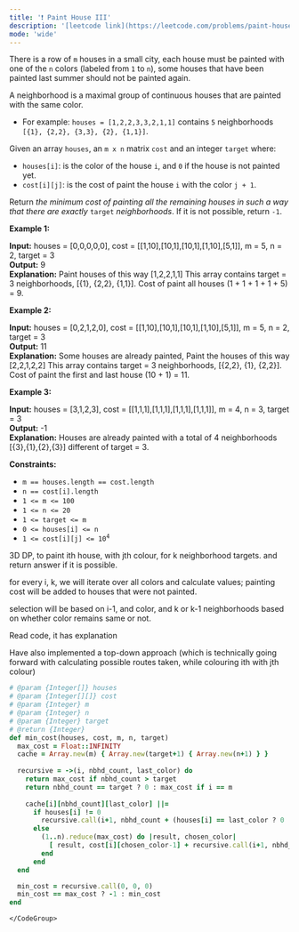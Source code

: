 ```yaml
---
title: '❗️ Paint House III'
description: '[leetcode link](https://leetcode.com/problems/paint-house-iii/description/)'
mode: 'wide'
---
```

<Tabs>
  <Tab title="Question" icon="circle-question" iconType="regular">
    <Card>
      <p>There is a row of <code>m</code> houses in a small city, each house must be painted with one of the <code>n</code> colors (labeled from <code>1</code> to <code>n</code>), some houses that have been painted last summer should not be painted again.</p>  <p>A neighborhood is a maximal group of continuous houses that are painted with the same color.</p>  <ul>  <li>For example: <code>houses = [1,2,2,3,3,2,1,1]</code> contains <code>5</code> neighborhoods <code>[{1}, {2,2}, {3,3}, {2}, {1,1}]</code>.</li> </ul>  <p>Given an array <code>houses</code>, an <code>m x n</code> matrix <code>cost</code> and an integer <code>target</code> where:</p>  <ul>  <li><code>houses[i]</code>: is the color of the house <code>i</code>, and <code>0</code> if the house is not painted yet.</li>  <li><code>cost[i][j]</code>: is the cost of paint the house <code>i</code> with the color <code>j + 1</code>.</li> </ul>  <p>Return <em>the minimum cost of painting all the remaining houses in such a way that there are exactly</em> <code>target</code> <em>neighborhoods</em>. If it is not possible, return <code>-1</code>.</p>   <p><strong class="example">Example 1:</strong></p>   <strong>Input:</strong> houses = [0,0,0,0,0], cost = [[1,10],[10,1],[10,1],[1,10],[5,1]], m = 5, n = 2, target = 3 <br/> <strong>Output:</strong> 9 <br/> <strong>Explanation:</strong> Paint houses of this way [1,2,2,1,1] This array contains target = 3 neighborhoods, [{1}, {2,2}, {1,1}]. Cost of paint all houses (1 + 1 + 1 + 1 + 5) = 9.   <p><strong class="example">Example 2:</strong></p>   <strong>Input:</strong> houses = [0,2,1,2,0], cost = [[1,10],[10,1],[10,1],[1,10],[5,1]], m = 5, n = 2, target = 3 <br/> <strong>Output:</strong> 11 <br/> <strong>Explanation:</strong> Some houses are already painted, Paint the houses of this way [2,2,1,2,2] This array contains target = 3 neighborhoods, [{2,2}, {1}, {2,2}].  Cost of paint the first and last house (10 + 1) = 11.   <p><strong class="example">Example 3:</strong></p>   <strong>Input:</strong> houses = [3,1,2,3], cost = [[1,1,1],[1,1,1],[1,1,1],[1,1,1]], m = 4, n = 3, target = 3 <br/> <strong>Output:</strong> -1 <br/> <strong>Explanation:</strong> Houses are already painted with a total of 4 neighborhoods [{3},{1},{2},{3}] different of target = 3.    <p><strong>Constraints:</strong></p>  <ul>  <li><code>m == houses.length == cost.length</code></li>  <li><code>n == cost[i].length</code></li>  <li><code>1 &lt;= m &lt;= 100</code></li>  <li><code>1 &lt;= n &lt;= 20</code></li>  <li><code>1 &lt;= target &lt;= m</code></li>  <li><code>0 &lt;= houses[i] &lt;= n</code></li>  <li><code>1 &lt;= cost[i][j] &lt;= 10<sup>4</sup></code></li> </ul> 
    </Card>
  </Tab>
  <Tab title="Solution" icon="lightbulb" iconType="regular" >
    <Card>
      3D DP, to paint ith house, with jth colour, for k neighborhood targets. 
and return answer if it is possible.

for every i, k, we will iterate over all colors and calculate values;
painting cost will be added to houses that were not painted. 

selection will be based on i-1, and color, and k or k-1 neighborhoods based on whether color remains same or not.


Read code, it has explanation

Have also implemented a top-down approach (which is technically going forward with calculating possible routes taken, while colouring ith with jth colour)
    </Card>
  <Expandable title="code">
    <CodeGroup dropdown>
```ruby title="Paint House III" lines
# @param {Integer[]} houses
# @param {Integer[][]} cost
# @param {Integer} m
# @param {Integer} n
# @param {Integer} target
# @return {Integer}
def min_cost(houses, cost, m, n, target)
  max_cost = Float::INFINITY
  cache = Array.new(m) { Array.new(target+1) { Array.new(n+1) } }
  
  recursive = ->(i, nbhd_count, last_color) do
    return max_cost if nbhd_count > target
    return nbhd_count == target ? 0 : max_cost if i == m    
    
    cache[i][nbhd_count][last_color] ||= 
      if houses[i] != 0
        recursive.call(i+1, nbhd_count + (houses[i] == last_color ? 0 : 1), houses[i])
      else
        (1..n).reduce(max_cost) do |result, chosen_color|
          [ result, cost[i][chosen_color-1] + recursive.call(i+1, nbhd_count + (chosen_color == last_color ? 0 : 1), chosen_color)].min
        end
      end
  end

  min_cost = recursive.call(0, 0, 0)
  min_cost == max_cost ? -1 : min_cost
end

```
    </CodeGroup>
  </Expandable>
  </Tab>
</Tabs>
